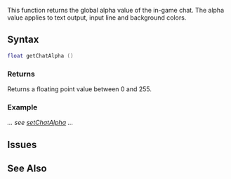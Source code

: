  
{{Client function}}
{{Disabled|This function doesn't exists. See issue 7698 on bugtracker.}}
This function returns the global alpha value of the in-game chat. The alpha value applies to text output, input line and background colors.

==Syntax== 
<syntaxhighlight lang="lua">
float getChatAlpha ()
</syntaxhighlight> 

===Returns===
Returns a floating point value between 0 and 255.

===Example===
''... see [[/setChatAlpha.md|setChatAlpha]] ...''

==Issues==
{{Issues|
{{Issue|7690|[Request] setChatboxAlpha()}}
{{Issue|7698|setChatAlpha, getChatAlpha}}
}}

==See Also==
{{GUI_functions}}